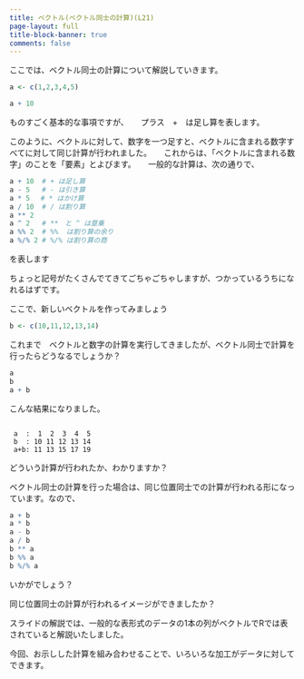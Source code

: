 ```yaml
---
title: ベクトル(ベクトル同士の計算)(L21)
page-layout: full
title-block-banner: true
comments: false
---
```


ここでは、ベクトル同士の計算について解説していきます。

```r
a <- c(1,2,3,4,5)

a + 10　
```

ものすごく基本的な事項ですが、
　
プラス　+　は足し算を表します。

このように、ベクトルに対して、数字を一つ足すと、ベクトルに含まれる数字すべてに対して同じ計算が行われました。
　
これからは、「ベクトルに含まれる数字」のことを「要素」とよびます。
　
一般的な計算は、次の通りで、

```r
a + 10  # + は足し算
a - 5   # - は引き算
a * 5 　# * はかけ算
a / 10  # / は割り算
a ** 2 
a ^ 2   # **　と ^ は塁乗
a %% 2  # %%  は割り算の余り
a %/% 2 # %/% は割り算の商
```

を表します

ちょっと記号がたくさんでてきてごちゃごちゃしますが、つかっているうちになれるはずです。


ここで、新しいベクトルを作ってみましょう

```r
b <- c(10,11,12,13,14)
```

これまで　ベクトルと数字の計算を実行してきましたが、ベクトル同士で計算を行ったらどうなるでしょうか？

```r
a
b
a + b 
```

こんな結果になりました。
```

 a  :  1  2  3  4  5
 b  : 10 11 12 13 14
 a+b: 11 13 15 17 19
```

どういう計算が行われたか、わかりますか？

ベクトル同士の計算を行った場合は、同じ位置同士での計算が行われる形になっています。なので、

```r
a + b
a * b
a - b
a / b
b ** a 
b %% a 
b %/% a 
```

いかがでしょう？

同じ位置同士の計算が行われるイメージができましたか？


スライドの解説では、一般的な表形式のデータの1本の列がベクトルでRでは表されていると解説いたしました。

今回、お示しした計算を組み合わせることで、いろいろな加工がデータに対してできます。
